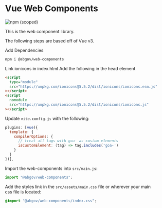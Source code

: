 
<Meta title="Setup/Vue" />

# Vue Web Components

![npm (scoped)](https://img.shields.io/npm/v/@abgov/web-components?color=%230081a2&label=web-components&style=flat-square)

This is the web component library.

The following steps are based off of Vue v3.

Add Dependencies

```bash
npm i @abgov/web-components
```

Link ionicons in index.html
Add the following in the head element

```html
<script
  type="module"
  src="https://unpkg.com/ionicons@5.5.2/dist/ionicons/ionicons.esm.js"
></script>
<script
  nomodule
  src="https://unpkg.com/ionicons@5.5.2/dist/ionicons/ionicons.js"
></script>
```

Update `vite.config.js` with the following:

```js
plugins: [vue({
  template: {
    compilerOptions: {
      // treat all tags with goa- as custom elements
      isCustomElement: (tag) => tag.includes('goa-')
    }
  }
})],
```

Import the web-components into `src/main.js`:

```js
import "@abgov/web-components";
```

Add the styles link in the `src/assets/main.css` file or wherever your main css file is located:

```css
@import "@abgov/web-components/index.css";
```
